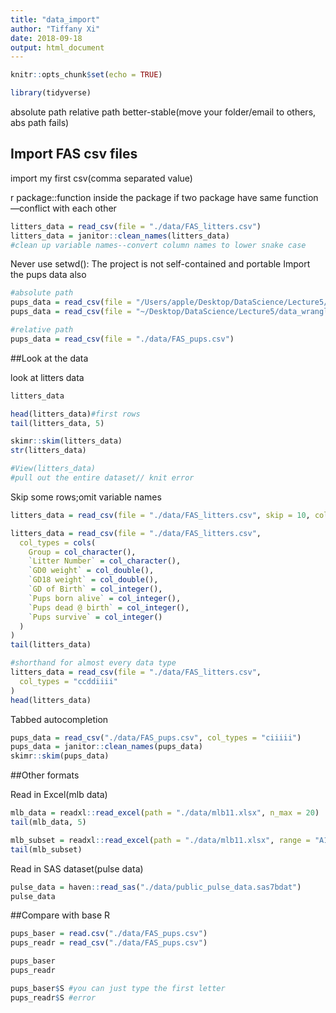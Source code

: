 ```yaml
---
title: "data_import"
author: "Tiffany Xi"
date: 2018-09-18
output: html_document
---
```


```r
knitr::opts_chunk$set(echo = TRUE)

library(tidyverse)
```
absolute path
relative path better-stable(move your folder/email to others, abs path fails)

## Import FAS csv files

import my first csv(comma separated value)

r package::function inside the package
if two package have same function---conflict with each other

```r
litters_data = read_csv(file = "./data/FAS_litters.csv")
litters_data = janitor::clean_names(litters_data)
#clean up variable names--convert column names to lower snake case
```

Never use setwd(): The project is not self-contained and portable
Import the pups data also

```r
#absolute path
pups_data = read_csv(file = "/Users/apple/Desktop/DataScience/Lecture5/data_wrangling/data/FAS_pups.csv")
pups_data = read_csv(file = "~/Desktop/DataScience/Lecture5/data_wrangling/data/FAS_pups.csv")

#relative path
pups_data = read_csv(file = "./data/FAS_pups.csv")
```

##Look at the data

look at litters data

```r
litters_data

head(litters_data)#first rows
tail(litters_data, 5)

skimr::skim(litters_data)
str(litters_data)

#View(litters_data)
#pull out the entire dataset// knit error

```

Skip some rows;omit variable names

```r
litters_data = read_csv(file = "./data/FAS_litters.csv", skip = 10, col_names = FALSE)
```

```r
litters_data = read_csv(file = "./data/FAS_litters.csv",
  col_types = cols(
    Group = col_character(),
    `Litter Number` = col_character(),
    `GD0 weight` = col_double(),
    `GD18 weight` = col_double(),
    `GD of Birth` = col_integer(),
    `Pups born alive` = col_integer(),
    `Pups dead @ birth` = col_integer(),
    `Pups survive` = col_integer()
  )
)
tail(litters_data)

#shorthand for almost every data type
litters_data = read_csv(file = "./data/FAS_litters.csv",
  col_types = "ccddiiii"
)
head(litters_data)

```

Tabbed autocompletion

```r
pups_data = read_csv("./data/FAS_pups.csv", col_types = "ciiiii")
pups_data = janitor::clean_names(pups_data)
skimr::skim(pups_data)
```


##Other formats

Read in Excel(mlb data)

```r
mlb_data = readxl::read_excel(path = "./data/mlb11.xlsx", n_max = 20)
tail(mlb_data, 5)

mlb_subset = readxl::read_excel(path = "./data/mlb11.xlsx", range = "A1:E17")
tail(mlb_subset)
```

Read in SAS dataset(pulse data)

```r
pulse_data = haven::read_sas("./data/public_pulse_data.sas7bdat")
pulse_data
```

##Compare with base R

```r
pups_baser = read.csv("./data/FAS_pups.csv")
pups_readr = read_csv("./data/FAS_pups.csv")

pups_baser
pups_readr

pups_baser$S #you can just type the first letter
pups_readr$S #error
```


